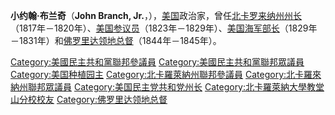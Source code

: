 {{Infobox Officeholder
|name                =约翰·布兰奇<br />John Branch
|image               =JohnBranch2.jpg
|image_width         = 200px
|order3              =8
|office3             = 美国海军部长
|term_start3         =1829年3月9日
|term_end3           =1831年5月12日
|president3          = [[安德鲁·杰克逊|安德鲁·杰克逊]]
|predecessor3        =[[塞缪尔·L·索瑟德|塞缪尔·L·索瑟德]]
|successor3          =[[利瓦伊·伍德伯里|利瓦伊·伍德伯里]]
|birth_date          =1782年11月14日
|birth_place         =[[北卡罗来纳州|北卡罗来纳州]][[哈利法克斯县_(北卡罗来纳州)|哈利法克斯县]]
|death_date          ={{death date and age|1863|1|4|1782|11|14}}
|death_place         =[[北卡罗来纳州|北卡罗来纳州]][[哈利法克斯县_(北卡罗来纳州)|哈利法克斯县]]
|nationality         =
|party               =[[美国民主-共和党|美国民主-共和党]]<br />[[美国民主党|美国民主党]]
|spouse              =
|relations           =
|children            =
|residence           =
|alma_mater          =[[北卡罗来纳州查珀尔希尔分校|北卡罗来纳州查珀尔希尔分校]]
|occupation          =
|profession          =
|religion            =
|signature           =
|website             =
|footnotes           =
}}
'''小约翰·布兰奇'''（'''John Branch, Jr.'''，{{bd|1782年|11月14日|1863年|1月4日|catIdx=B}}），[[美国|美国]]政治家，曾任[[北卡罗来纳州州长|北卡罗来纳州州长]]（1817年－1820年）、[[美国参议员|美国参议员]]（1823年－1829年）、[[美国海军部长|美国海军部长]]（1829年－1831年）和[[佛罗里达州州长|佛罗里达领地总督]]（1844年－1845年）。

{{start box}}
{{succession box|[[塞缪尔·L·索瑟德|塞缪尔·L·索瑟德]]|[[利瓦伊·伍德伯里|利瓦伊·伍德伯里]]|[[美国海军部长|美国海军部长]]|1829年－1831年}}
{{end box}}

{{美国海军部长}}
{{北卡罗来纳州州长}}
{{佛罗里达州州长}}
{{Andrew Jackson cabinet}}

{{Authority control}}
{{DEFAULTSORT:Branch}}
[[Category:美國民主共和黨聯邦參議員|Category:美國民主共和黨聯邦參議員]]
[[Category:美國民主共和黨聯邦眾議員|Category:美國民主共和黨聯邦眾議員]]
[[Category:美国种植园主|Category:美国种植园主]]
[[Category:北卡羅萊納州聯邦參議員|Category:北卡羅萊納州聯邦參議員]]
[[Category:北卡羅來納州聯邦眾議員|Category:北卡羅來納州聯邦眾議員]]
[[Category:美国民主党共和党州长|Category:美国民主党共和党州长]]
[[Category:北卡羅萊納大學教堂山分校校友|Category:北卡羅萊納大學教堂山分校校友]]
[[Category:佛罗里达领地总督|Category:佛罗里达领地总督]]